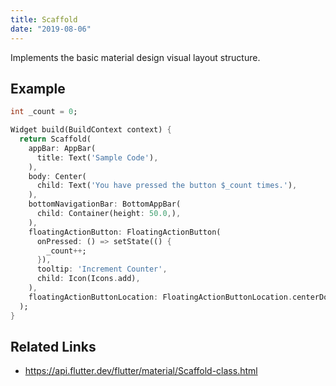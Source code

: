 ```yaml
---
title: Scaffold
date: "2019-08-06"
---
```


Implements the basic material design visual layout structure.

## Example

```dart liveslice=Scaffold mockup=iPhone7
int _count = 0;

Widget build(BuildContext context) {
  return Scaffold(
    appBar: AppBar(
      title: Text('Sample Code'),
    ),
    body: Center(
      child: Text('You have pressed the button $_count times.'),
    ),
    bottomNavigationBar: BottomAppBar(
      child: Container(height: 50.0,),
    ),
    floatingActionButton: FloatingActionButton(
      onPressed: () => setState(() {
        _count++;
      }),
      tooltip: 'Increment Counter',
      child: Icon(Icons.add),
    ),
    floatingActionButtonLocation: FloatingActionButtonLocation.centerDocked,
  );
}
```

## Related Links
- https://api.flutter.dev/flutter/material/Scaffold-class.html
